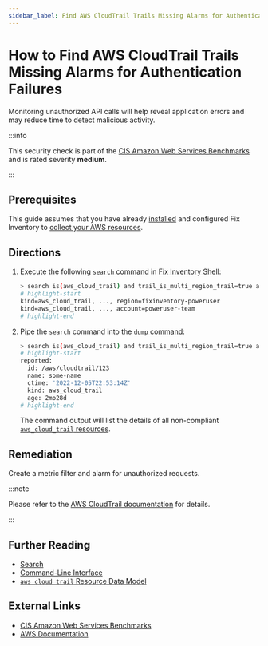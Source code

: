 ```yaml
---
sidebar_label: Find AWS CloudTrail Trails Missing Alarms for Authentication Failures
---
```


# How to Find AWS CloudTrail Trails Missing Alarms for Authentication Failures

Monitoring unauthorized API calls will help reveal application errors and may reduce time to detect malicious activity.

:::info

This security check is part of the [CIS Amazon Web Services Benchmarks](https://cisecurity.org/benchmark/amazon_web_services) and is rated severity **medium**.

:::

## Prerequisites

This guide assumes that you have already [installed](../../../getting-started/install/index.mdx) and configured Fix Inventory to [collect your AWS resources](../../../how-to-guides/data-sources/collect-aws-resource-data.mdx).

## Directions

1. Execute the following [`search` command](../../../reference/cli/search.mdx) in [Fix Inventory Shell](../../../reference/components/shell.mdx):

   ```bash
   > search is(aws_cloud_trail) and trail_is_multi_region_trail=true and trail_status.is_logging=true with(empty, --> is(aws_cloudwatch_log_group) with(any, --> is(aws_cloudwatch_metric_filter) and filter_pattern~"\s*\$\.eventName\s*=\s*ConsoleLogin.+\$\.errorMessage\s*=\s*\"Failed authentication\"))\s*\$\.eventName\s*=\s*CreateTrail.+\$\.eventName\s*=\s*UpdateTrail.+\$\.eventName\s*=\s*DeleteTrail.+\$\.eventName\s*=\s*StartLogging.+\$\.eventName\s*=\s*StopLogging"))
   # highlight-start
   ​kind=aws_cloud_trail, ..., region=fixinventory-poweruser
   ​kind=aws_cloud_trail, ..., account=poweruser-team
   # highlight-end
   ```

2. Pipe the `search` command into the [`dump` command](../../../reference/cli/dump.mdx):

   ```bash
   > search is(aws_cloud_trail) and trail_is_multi_region_trail=true and trail_status.is_logging=true with(empty, --> is(aws_cloudwatch_log_group) with(any, --> is(aws_cloudwatch_metric_filter) and filter_pattern~"\s*\$\.eventName\s*=\s*ConsoleLogin.+\$\.errorMessage\s*=\s*\"Failed authentication\"))\s*\$\.eventName\s*=\s*CreateTrail.+\$\.eventName\s*=\s*UpdateTrail.+\$\.eventName\s*=\s*DeleteTrail.+\$\.eventName\s*=\s*StartLogging.+\$\.eventName\s*=\s*StopLogging")) | dump
   # highlight-start
   ​reported:
   ​  id: /aws/cloudtrail/123
   ​  name: some-name
   ​  ctime: '2022-12-05T22:53:14Z'
   ​  kind: aws_cloud_trail
   ​  age: 2mo28d
   # highlight-end
   ```

   The command output will list the details of all non-compliant [`aws_cloud_trail` resources](../../../reference/unified-data-model/aws.mdx#aws_cloud_trail).

## Remediation

Create a metric filter and alarm for unauthorized requests.

:::note

Please refer to the [AWS CloudTrail documentation](https://docs.aws.amazon.com/awscloudtrail/latest/userguide/cloudwatch-alarms-for-cloudtrail.html) for details.

:::

## Further Reading

- [Search](../../../reference/search/index.mdx)
- [Command-Line Interface](../../../reference/cli/index.mdx)
- [`aws_cloud_trail` Resource Data Model](../../../reference/unified-data-model/aws.mdx#aws_cloud_trail)

## External Links

- [CIS Amazon Web Services Benchmarks](https://cisecurity.org/benchmark/amazon_web_services)
- [AWS Documentation](https://docs.aws.amazon.com/awscloudtrail/latest/userguide/cloudwatch-alarms-for-cloudtrail.html)
